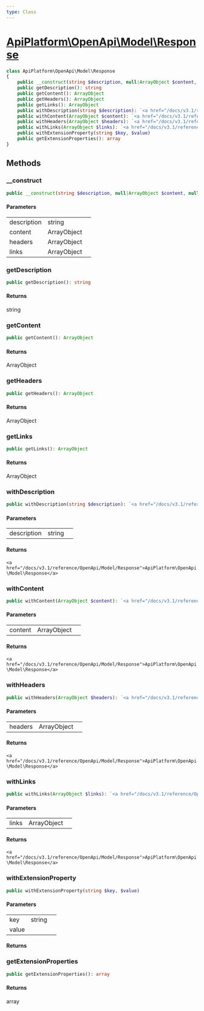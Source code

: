 ```yaml
---
type: Class
---
```


# [ApiPlatform\OpenApi\Model\Response](/docs/v3.1/reference/OpenApi/Model/Response)



```php
class ApiPlatform\OpenApi\Model\Response
{
    public __construct(string $description, null|ArrayObject $content, null|ArrayObject $headers, null|ArrayObject $links)
    public getDescription(): string
    public getContent(): ArrayObject
    public getHeaders(): ArrayObject
    public getLinks(): ArrayObject
    public withDescription(string $description): `<a href="/docs/v3.1/reference/OpenApi/Model/Response">ApiPlatform\OpenApi\Model\Response</a>`
    public withContent(ArrayObject $content): `<a href="/docs/v3.1/reference/OpenApi/Model/Response">ApiPlatform\OpenApi\Model\Response</a>`
    public withHeaders(ArrayObject $headers): `<a href="/docs/v3.1/reference/OpenApi/Model/Response">ApiPlatform\OpenApi\Model\Response</a>`
    public withLinks(ArrayObject $links): `<a href="/docs/v3.1/reference/OpenApi/Model/Response">ApiPlatform\OpenApi\Model\Response</a>`
    public withExtensionProperty(string $key, $value)
    public getExtensionProperties(): array
}
```
## Methods

### __construct



```php
public __construct(string $description, null|ArrayObject $content, null|ArrayObject $headers, null|ArrayObject $links)
```

#### Parameters

<table><tbody>
<tr><td>description</td><td>string</td><td></td></tr><tr><td>content</td><td>ArrayObject</td><td></td></tr><tr><td>headers</td><td>ArrayObject</td><td></td></tr><tr><td>links</td><td>ArrayObject</td><td></td></tr>
</tbody>
</table>

### getDescription



```php
public getDescription(): string
```

#### Returns

string

### getContent



```php
public getContent(): ArrayObject
```

#### Returns

ArrayObject

### getHeaders



```php
public getHeaders(): ArrayObject
```

#### Returns

ArrayObject

### getLinks



```php
public getLinks(): ArrayObject
```

#### Returns

ArrayObject

### withDescription



```php
public withDescription(string $description): `<a href="/docs/v3.1/reference/OpenApi/Model/Response">ApiPlatform\OpenApi\Model\Response</a>`
```

#### Parameters

<table><tbody>
<tr><td>description</td><td>string</td><td></td></tr>
</tbody>
</table>

#### Returns

`<a href="/docs/v3.1/reference/OpenApi/Model/Response">ApiPlatform\OpenApi\Model\Response</a>`

### withContent



```php
public withContent(ArrayObject $content): `<a href="/docs/v3.1/reference/OpenApi/Model/Response">ApiPlatform\OpenApi\Model\Response</a>`
```

#### Parameters

<table><tbody>
<tr><td>content</td><td>ArrayObject</td><td></td></tr>
</tbody>
</table>

#### Returns

`<a href="/docs/v3.1/reference/OpenApi/Model/Response">ApiPlatform\OpenApi\Model\Response</a>`

### withHeaders



```php
public withHeaders(ArrayObject $headers): `<a href="/docs/v3.1/reference/OpenApi/Model/Response">ApiPlatform\OpenApi\Model\Response</a>`
```

#### Parameters

<table><tbody>
<tr><td>headers</td><td>ArrayObject</td><td></td></tr>
</tbody>
</table>

#### Returns

`<a href="/docs/v3.1/reference/OpenApi/Model/Response">ApiPlatform\OpenApi\Model\Response</a>`

### withLinks



```php
public withLinks(ArrayObject $links): `<a href="/docs/v3.1/reference/OpenApi/Model/Response">ApiPlatform\OpenApi\Model\Response</a>`
```

#### Parameters

<table><tbody>
<tr><td>links</td><td>ArrayObject</td><td></td></tr>
</tbody>
</table>

#### Returns

`<a href="/docs/v3.1/reference/OpenApi/Model/Response">ApiPlatform\OpenApi\Model\Response</a>`

### withExtensionProperty



```php
public withExtensionProperty(string $key, $value)
```

#### Parameters

<table><tbody>
<tr><td>key</td><td>string</td><td></td></tr><tr><td>value</td><td></td><td></td></tr>
</tbody>
</table>

#### Returns



### getExtensionProperties



```php
public getExtensionProperties(): array
```

#### Returns

array
